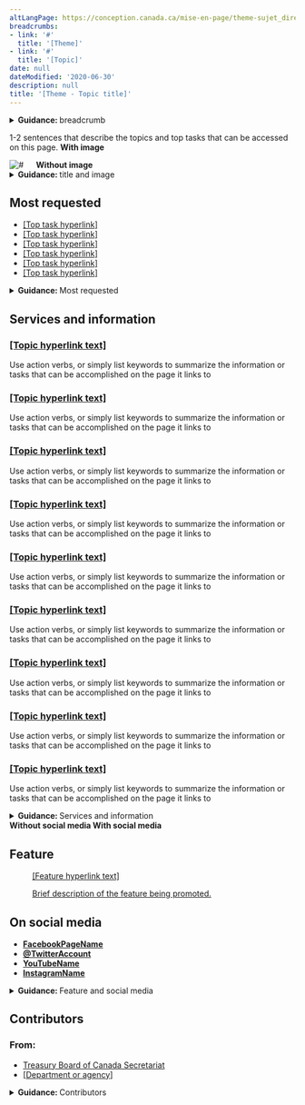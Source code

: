 ```yaml
---
altLangPage: https://conception.canada.ca/mise-en-page/theme-sujet_directives.html
breadcrumbs:
- link: '#'
  title: '[Theme]'
- link: '#'
  title: '[Topic]'
date: null
dateModified: '2020-06-30'
description: null
title: '[Theme - Topic title]'
---
```


<div class="guidance-details">
 <div class="container">
  <div class="row col-md-8">
   <details>
    <summary>
     <b>
      Guidance:
     </b>
     breadcrumb
     <span class="fas fa-info-circle">
     </span>
    </summary>
    <section>
     <h3>
      Breadcrumb
     </h3>
     <p>
      <span class="label label-danger">
       Mandatory
      </span>
     </p>
     <p>
      The breadcrumb should be relevant to your contents IA, such as:
      <br/>
      <a href="https://www.canada.ca/en.html">
       Canada.ca
      </a>
      &gt;
      <a href="#">
       [Theme]
      </a>
      &gt;
      <a href="#">
       [Topic]
      </a>
     </p>
     <p>
      Breadcrumbs may be shortened versions of your architecture, such as:
      <br/>
      <a href="https://www.canada.ca/en.html">
       Canada.ca
      </a>
      &gt;
      <a href="#">
       Jobs
       <span style="text-decoration: line-through;">
        and the workplace
       </span>
      </a>
     </p>
    </section>
   </details>
  </div>
 </div>
</div>

<div class="provisional profile">
 <div class="container">
  <div class="row">
   <div class="intro col-md-6 col-sm-12 mrgn-bttm-md">
    <p class="pagetag">
     1-2 sentences that describe the topics and top tasks that can be accessed on this page.
     <a class="hidden-xs hidden-sm with btn btn-sm btn-default pull-right wb-inv">
      <span class="fas fa-image">
      </span>
      <b>
       With image
      </b>
     </a>
    </p>
   </div>
   <div class="col-md-6 pstn-rght-md pstn-bttm-md hidden-sm hidden-xs guidance-js-hide">
    <img alt="#" src="./images/theme-topic-img-825x200.jpg">
     <a class="without btn btn-sm btn-default pstn-tp-md pstn-lft-md mrgn-tp-md" style="margin-left: 18px;">
      <span class="fas fa-eye-slash">
      </span>
      <b>
       Without image
      </b>
     </a>
    </img>
   </div>
  </div>
 </div>
</div>

<div class="guidance-details">
 <div class="container">
  <div class="row col-md-8">
   <details>
    <summary>
     <b>
      Guidance:
     </b>
     title and image
     <span class="fas fa-info-circle">
     </span>
    </summary>
    <section>
     <h3>
      Title
     </h3>
     <p>
      <span class="label label-danger">
       Mandatory
      </span>
     </p>
     <p>
      The page title should be descriptive and unique but brief.
     </p>
     <p>
      Do not use acronyms or abbreviations.
     </p>
    </section>
    <section>
     <h3>
      Image
     </h3>
     <p>
      <span class="label label-info">
       Optional
      </span>
     </p>
     <p>
      The 825x200 space beside the H1 can be used for a banner or image. Image is hidden on mobile view.
     </p>
    </section>
   </details>
  </div>
 </div>
</div>


<section class="provisional most-requested-bullets well well-sm brdr-0 mrgn-tp-0">
 <div class="container">
  <div class="row">
   <div class="pddng-r-0 col-md-2">
    <h2 class="mrgn-tp-md">
     Most requested
    </h2>
   </div>
   <div class="col-md-10">
    <ul class="wb-eqht mrgn-tp-md mrgn-bttm-md colcount-md-2">
     <li>
      <a href="#">
       [Top task hyperlink]
      </a>
     </li>
     <li>
      <a href="#">
       [Top task hyperlink]
      </a>
     </li>
     <li>
      <a href="#">
       [Top task hyperlink]
      </a>
     </li>
     <li>
      <a href="#">
       [Top task hyperlink]
      </a>
     </li>
     <li>
      <a href="#">
       [Top task hyperlink]
      </a>
     </li>
     <li>
      <a href="#">
       [Top task hyperlink]
      </a>
     </li>
    </ul>
   </div>
  </div>
 </div>
 <div class="guidance-details">
  <div class="container">
   <div class="row col-md-8">
    <details>
     <summary>
      <b>
       Guidance:
      </b>
      Most requested
      <span class="fas fa-info-circle">
      </span>
     </summary>
     <p>
      <span class="label label-info">
       Optional
      </span>
     </p>
     <p>
      Features theme or topic specific top tasks.
     </p>
     <p>
      This component provides shortcuts to the theme or topic top tasks. However, if all of the topic's top tasks are already included as direct links under Services and information, do not duplicate them here. In that case, you can choose not to include this component.
     </p>
     <p>
      <strong>
       Variations:
      </strong>
      Replace the
      <code>
       colcount-md-2
      </code>
      class with
      <code>
       colcount-md-1
      </code>
      if you only have 2-3 most requested items.
     </p>
    </details>
   </div>
  </div>
 </div>
</section>

<div class="container">
 <div class="row">
  <section class="gc-srvinfo col-md-12">
   <h2 class="wb-inv">
    Services and information
   </h2>
   <div class="wb-eqht row">
    <div class="col-lg-4 col-md-6">
     <h3>
      <a href="#">
       [Topic hyperlink text]
      </a>
     </h3>
     <p>
      Use action verbs, or simply list keywords to summarize the information or tasks that can be accomplished on the page it links to
     </p>
    </div>
    <div class="col-lg-4 col-md-6">
     <h3>
      <a href="#">
       [Topic hyperlink text]
      </a>
     </h3>
     <p>
      Use action verbs, or simply list keywords to summarize the information or tasks that can be accomplished on the page it links to
     </p>
    </div>
    <div class="col-lg-4 col-md-6">
     <h3>
      <a href="#">
       [Topic hyperlink text]
      </a>
     </h3>
     <p>
      Use action verbs, or simply list keywords to summarize the information or tasks that can be accomplished on the page it links to
     </p>
    </div>
    <div class="col-lg-4 col-md-6">
     <h3>
      <a href="#">
       [Topic hyperlink text]
      </a>
     </h3>
     <p>
      Use action verbs, or simply list keywords to summarize the information or tasks that can be accomplished on the page it links to
     </p>
    </div>
    <div class="col-lg-4 col-md-6">
     <h3>
      <a href="#">
       [Topic hyperlink text]
      </a>
     </h3>
     <p>
      Use action verbs, or simply list keywords to summarize the information or tasks that can be accomplished on the page it links to
     </p>
    </div>
    <div class="col-lg-4 col-md-6">
     <h3>
      <a href="#">
       [Topic hyperlink text]
      </a>
     </h3>
     <p>
      Use action verbs, or simply list keywords to summarize the information or tasks that can be accomplished on the page it links to
     </p>
    </div>
    <div class="col-lg-4 col-md-6">
     <h3>
      <a href="#">
       [Topic hyperlink text]
      </a>
     </h3>
     <p>
      Use action verbs, or simply list keywords to summarize the information or tasks that can be accomplished on the page it links to
     </p>
    </div>
    <div class="col-lg-4 col-md-6">
     <h3>
      <a href="#">
       [Topic hyperlink text]
      </a>
     </h3>
     <p>
      Use action verbs, or simply list keywords to summarize the information or tasks that can be accomplished on the page it links to
     </p>
    </div>
    <div class="col-lg-4 col-md-6">
     <h3>
      <a href="#">
       [Topic hyperlink text]
      </a>
     </h3>
     <p>
      Use action verbs, or simply list keywords to summarize the information or tasks that can be accomplished on the page it links to
     </p>
    </div>
   </div>
   <div class="row guidance-details">
    <div class="col-md-8">
     <details>
      <summary>
       <b>
        Guidance:
       </b>
       Services and information
       <span class="fas fa-info-circle">
       </span>
      </summary>
      <p>
       <span class="label label-danger">
        Mandatory
       </span>
      </p>
      <p>
       Lists the sub-topics and destination content related to the current theme or topic.
      </p>
      <p>
       The "Services and information" heading in this section should have the
       <code>
        wb-inv
       </code>
       class, so it is not visible, but is still present for the semantic outline and for screen readers.
      </p>
      <p>
       <b>
        Variations:
       </b>
       Any variations of the
       <a href="../common-design-patterns/services-information.html">
        Services and information
       </a>
       pattern can be used in this section.
      </p>
     </details>
    </div>
   </div>
   <a class="off-followus btn btn-sm btn-default mrgn-tp-lg">
    <span class="fas fa-eye-slash">
    </span>
    <b>
     Without social media
    </b>
   </a>
   <a class="on-followus btn btn-sm btn-default mrgn-tp-lg wb-inv">
    <span class="fas fa-users">
    </span>
    <b>
     With social media
    </b>
   </a>
  </section>
 </div>
</div>


<div class="provisional gc-prtts mrgn-tp-md">
 <div class="container">
  <div class="row">
   <section class="provisional single-feature col-md-8 mrgn-bttm-md mrgn-tp-lg">
    <h2 class="wb-inv">
     Feature
    </h2>
    <a href="#">
     <figure class="row">
      <figcaption class="pull-right col-md-6 col-xs-12">
       [Feature hyperlink text]
      </figcaption>
      <div class="pull-left col-md-6 col-xs-12">
       <img alt="" class="img-responsive thumbnail mrgn-bttm-sm" src="./images/feature-img-360x203.jpg"/>
      </div>
      <div class="pull-right col-md-6 col-xs-12">
       <p>
        Brief description of the feature being promoted.
       </p>
      </div>
     </figure>
    </a>
   </section>
   <section class="col-md-4 mrgn-bttm-sm">
    <div class="provisional followus followus-vertical">
     <h2>
      On social media
     </h2>
     <ul>
      <li class="facebook">
       <a class="social-lnk" href="#" rel="external">
        <b>
         FacebookPageName
        </b>
       </a>
      </li>
      <li class="twitter">
       <a class="social-lnk" href="#" rel="external">
        <b>
         @TwitterAccount
        </b>
       </a>
      </li>
      <li class="youtube">
       <a class="social-lnk" href="#" rel="external">
        <b>
         YouTubeName
        </b>
       </a>
      </li>
      <li class="instagram">
       <a class="social-lnk" href="#" rel="external">
        <b>
         InstagramName
        </b>
       </a>
      </li>
     </ul>
    </div>
   </section>
  </div>
  <div class="row guidance-details">
   <div class="col-md-8">
    <details>
     <summary>
      <b>
       Guidance:
      </b>
      Feature and social media
      <span class="fas fa-info-circle">
      </span>
     </summary>
     <h3 style="text-decoration: none;">
      Feature
     </h3>
     <p>
      <span class="label label-info">
       Optional
      </span>
     </p>
     <p>
      The design of this section is flexible. You can modify it to suit your needs.
     </p>
     <p>
      A feature should be contextual to the content on the page.
     </p>
     <h3 style="text-decoration: none;">
      Social media
     </h3>
     <p>
      <span class="label label-info">
       Optional
      </span>
     </p>
     <p>
      The design of this section is flexible. You can modify it to suit your needs.
     </p>
     <p>
      Show the name of the account. If there is more than one account per type, use a popup and show people the options to choose from.
     </p>
     <p>
      Remove the
      <code>
       followus-vertical
      </code>
      class to display the social accounts inline. You may remove the name of the account in this
								layout.
     </p>
     <p>
      The new icons are optional.
     </p>
    </details>
   </div>
  </div>
 </div>
</div>


<div class="container">
 <div class="row">
  <h2 class="wb-inv">
   Contributors
  </h2>
  <div class="row">
   <section class="col-md-12">
    <div class="col-md-1">
     <h3 class="provisional from">
      From:
     </h3>
    </div>
    <div class="provisional contributors col-md-11">
     <ul>
      <li>
       <a href="https://www.canada.ca/en/treasury-board-secretariat.html">
        Treasury Board of Canada Secretariat
       </a>
      </li>
      <li>
       <a href="">
        [Department or agency]
       </a>
      </li>
     </ul>
    </div>
   </section>
  </div>
 </div>
 <div class="row guidance-details">
  <div class="col-md-8">
   <details>
    <summary>
     <b>
      Guidance:
     </b>
     Contributors
     <span class="fas fa-info-circle">
     </span>
    </summary>
    <p>
     <span class="label label-info">
      Optional
     </span>
    </p>
    <p>
     Provides a link to the institutional landing pages of the departments and/or agencies responsible for content in this theme or topic.
    </p>
   </details>
  </div>
 </div>
</div>


